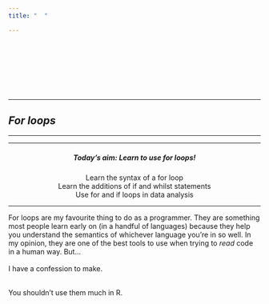 ---
title: "  "

---
<br><br><br><br><br><br>

***
## *For loops*
***

***
<div style="text-align: center;" markdown="1">
##### Today's aim: Learn to use for loops!
Learn the syntax of a for loop<br>
Learn the additions of if and whilst statements<br>
Use for and if loops in data analysis
</div>
***

For loops are my favourite thing to do as a programmer. They are something most people learn early on (in a handful of languages) because they help you understand the semantics of whichever language you're in so well. In my opinion, they are one of the best tools to use when trying to *read* code in a human way. But...
<br><br>
I have a confession to make. <br><br>

You shouldn't use them much in R. 